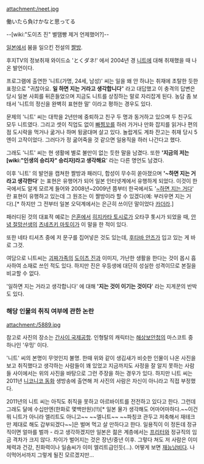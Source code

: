 attachment:/neet.jpg

働いたら負けかなと思ってる

--[wiki:"도이츠 진" 별땜빵 제거 언제했어?]--

[[일본]]에서 붐을 일으킨 전설의 [[짤방]].

후지TV의 정보취재 와이드쇼 'とくダネ!' 에서 2004년 경 [[니트]]에 대해 취재했을 때 나온 발언이다.

프로그램에 출연한 '니트(가명, 24세, 남성)' 씨는 일을 왜 안 하냐는 취재에 초탈한 듯한 표정으로 "귀찮아요. '''일 하면 지는 거라고 생각합니다'''" 라고 대답했고 이 충격의 답변은 당시 일본 사회를 뒤흔들었으며 지금도 니트를 상징하는 말로 자리잡게 된다. 농담 좀 보태서 '니트의 정신을 완벽히 표현한 말' 이라고 평하는 경우도 있다.

문제의 '니트' 씨는 대학을 2년만에 중퇴하고 친구 두 명과 동거하고 있으며 두 친구도 모두 니트였다. 그리고 셋이 직업도 없이 [[빠찡꼬]]를 하러 가거나 만화 잡지를 읽거나 편의점 도시락을 먹거나 굶거나 하며 뒹굴대며 살고 있다. 놀랍게도 계좌 잔고는 취재 당시 5엔이 고작이었다. 그러다가 정 굶어죽을 것 같으면 일용직을 하러 나간다고 했다.

그래도 '니트' 씨는 현 생활에 별로 불만이 없는 듯한 말을 남겼다. 또한 ''''지금의 저는 [wiki:"인생의 승리자" 승리자]라고 생각해요'''' 라는 다른 명언도 남겼다.

이후 '니트' 의 발언을 캡쳐한 짤방과 패러디, 합성이 무수히 쏟아졌으며 ''''~하면 지는 거라고 생각한다'''' 는 표현은 유행어가 되어 일본 인터넷계에서 유행하게 되었다. 이것이 한국에서도 알게 모르게 들어와 2008년~2009년 쯤부터 한국에서도 '[[~하면 지는 거다]]' 란 표현이 유행하고 있는데 그 원조는 이 짤방이라 할 수 있겠다(예: 부러우면 지는 거다).[* 하지만 그 전부터 일본 오덕계에서는 은근히 쓰이던 말이었다 [[카더라]].]

패러디된 것의 대표적 예로는 [[은혼]]에서 [[히지카타 토시로]]가 오타쿠 톳시가 되었을 때, [[안녕 절망선생]]의 [[츠네츠키 마토이]]가 이 말을 한 적이 있다.

또한 네타 티셔츠 중에 저 문구를 집어넣은 것도 있는데, [[후타바 안즈]]가 입고 있는 게 바로 그것.

여담으로 니트씨는 [[괴짜가족]]의 [[도이츠 진]]과 이미지, 가난한 생활을 한다는 것이 몹시 흡사하여 소재로 쓰인 적도 있다. 하지만 진은 우등생에 대단히 성실한 성격이므로 본질을 비교할 수 없다.

'일하면 지는 거라고 생각합니다' 에 대해 ''''지는 것이 이기는 것이다'''' 라는 지게꾼의 반박도 있다.

=== 해당 인물의 취직 여부에 관한 논란 ===
attachment:/5889.jpg

참고로 사진의 장소는 [[간사이 국제공항]]. 인형탈의 캐릭터는 [[해상보안청]]의 마스코트 중 하나인 '우밍' 이다.

'니트' 씨의 본명이 무엇인지 불명. 한때 위와 같이 생김새가 비슷한 인물이 나온 사진을 보고 취직했다고 생각하는 사람들이 꽤 있었고 지금까지도 사정을 잘 알지 못하는 사람들 사이에서는 위의 사진을 바탕으로 그런 주장을 하는 경우가 있다. 하지만 니트 씨는 2011년 [[니코니코 동화]] 생방송에 출연해 저 사진의 사람은 자신이 아니라고 직접 부정했다.

2011년의 니트 씨는 아직도 취직을 못하고 아르바이트를 전전하고 있다고 한다. 그런데 그래도 달에 수십만엔(한화로 몇백만원)(!!)[* 일본 물가 생각해도 어마어마하다.~~이건 뭐 니트가 아니라 엘리트도 아니고~~ ~~엘니트~~ ~~파칭코 관두고 저축해서 재테크만 제대로 해도 갑부되겠다~~]은 벌며 먹고 살 만하다고 한다. 일용직이 이 정돈데 정규직이면 얼마를 벌까 - 라고 생각하겠지만 일본은 젊은 계층에서는 [[프리터]]와 정규직의 임금 격차가 크지 않다. 차이가 벌어지는 것은 장년/중년 이후. 그렇다 쳐도 저 사람은 이미 체력과 건강, 친화력이나 일솜씨가 이미 엘리트급인듯(...). 어떻게 보면 [[재능낭비]]다. 나이먹어서까지 그렇게 될진 모르겠지만...

